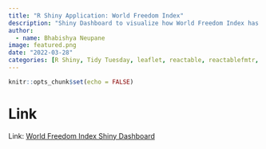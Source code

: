 ```yaml
---
title: "R Shiny Application: World Freedom Index"
description: "Shiny Dashboard to visualize how World Freedom Index has over time across different regions of the world."
author: 
  - name: Bhabishya Neupane
image: featured.png
date: "2022-03-28"
categories: [R Shiny, Tidy Tuesday, leaflet, reactable, reactablefmtr, crosstalk]
---
```



```r
knitr::opts_chunk$set(echo = FALSE)

```

# Link 

Link: [World Freedom Index Shiny Dashboard](https://bhabishya-neupane.shinyapps.io/WorldFreedomIndex/)



